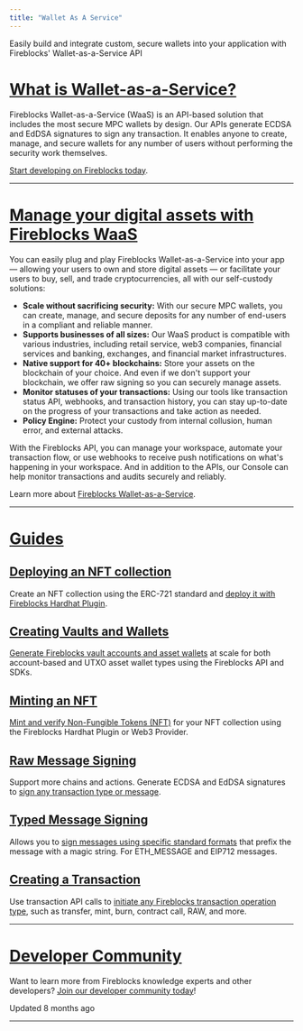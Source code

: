 ```yaml
---
title: "Wallet As A Service"
---
```


Easily build and integrate custom, secure wallets into your application with Fireblocks' Wallet-as-a-Service API

# [What is Wallet-as-a-Service?](#what-is-wallet-as-a-service)

Fireblocks Wallet-as-a-Service (WaaS) is an API-based solution that includes the most secure MPC wallets by design. Our APIs generate ECDSA and EdDSA signatures to sign any transaction. It enables anyone to create, manage, and secure wallets for any number of users without performing the security work themselves.

[Start developing on Fireblocks today](https://www.fireblocks.com/developer-sandbox-sign-up/?gl=1*19mlzew*_ga*MTY4ODc5Mjc3Ni%5B%E2%80%A6%5D_ga_D39L1D2ZX2*MTY4Nzg2MTQwOS4xNi4xLjE2ODc4Njc3OTMuMjcuMC4w).

* * *

# [Manage your digital assets with Fireblocks WaaS](#manage-your-digital-assets-with-fireblocks-waas)

You can easily plug and play Fireblocks Wallet-as-a-Service into your app — allowing your users to own and store digital assets — or facilitate your users to buy, sell, and trade cryptocurrencies, all with our self-custody solutions:

*   **Scale without sacrificing security:** With our secure MPC wallets, you can create, manage, and secure deposits for any number of end-users in a compliant and reliable manner.
*   **Supports businesses of all sizes:** Our WaaS product is compatible with various industries, including retail service, web3 companies, financial services and banking, exchanges, and financial market infrastructures.
*   **Native support for 40+ blockchains:** Store your assets on the blockchain of your choice. And even if we don't support your blockchain, we offer raw signing so you can securely manage assets.
*   **Monitor statuses of your transactions:** Using our tools like transaction status API, webhooks, and transaction history, you can stay up-to-date on the progress of your transactions and take action as needed.
*   **Policy Engine:** Protect your custody from internal collusion, human error, and external attacks.

With the Fireblocks API, you can manage your workspace, automate your transaction flow, or use webhooks to receive push notifications on what's happening in your workspace. And in addition to the APIs, our Console can help monitor transactions and audits securely and reliably.

Learn more about [Fireblocks Wallet-as-a-Service](https://www.fireblocks.com/platforms/mpc-wallet/).

* * *

# [Guides](#guides)
## [Deploying an NFT collection](#deploying-an-nft-collection)

Create an NFT collection using the ERC-721 standard and [deploy it with Fireblocks Hardhat Plugin](/docs/deploying-an-nft-collection).

## [Creating Vaults and Wallets](#creating-vaults-and-wallets)

[Generate Fireblocks vault accounts and asset wallets](/docs/creating-vaults-and-wallets) at scale for both account-based and UTXO asset wallet types using the Fireblocks API and SDKs.

## [Minting an NFT](#minting-an-nft)

[Mint and verify Non-Fungible Tokens (NFT)](/docs/minting-an-nft) for your NFT collection using the Fireblocks Hardhat Plugin or Web3 Provider.

## [Raw Message Signing](#raw-message-signing)

Support more chains and actions. Generate ECDSA and EdDSA signatures to [sign any transaction type or message](/docs/raw-message-signing).

## [Typed Message Signing](#typed-message-signing)

Allows you to [sign messages using specific standard formats](/docs/typed-message-signing) that prefix the message with a magic string. For ETH\_MESSAGE and EIP712 messages.

## [Creating a Transaction](#creating-a-transaction)

Use transaction API calls to [initiate any Fireblocks transaction operation type](/docs/creating-a-transaction), such as transfer, mint, burn, contract call, RAW, and more.

* * *

# [Developer Community](#developer-community)

Want to learn more from Fireblocks knowledge experts and other developers? [Join our developer community today](https://community.fireblocks.com/)!

Updated 8 months ago

* * *